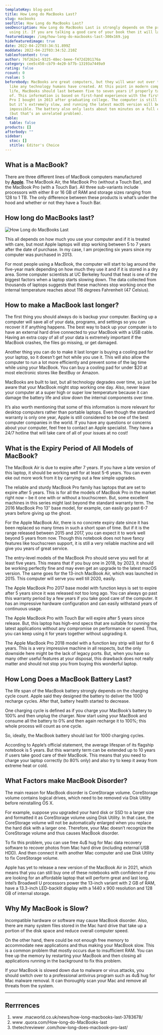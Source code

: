 ```yaml
---
templateKey: blog-post
title: How Long do MacBooks Last?
slug: macbooks
seoTitle: How Long do MacBooks Last?
seoDescription: How Long do MacBooks Last is strongly depends on the process of
  using it. If you are talking a good care of your book then it will last up...
featuredimage: /img/how-long-do-macbooks-last-300x169.jpg
hidefeaturedimage: true
date: 2022-04-22T03:34:51.899Z
moddate: 2022-04-22T03:34:52.210Z
tableofcontent: true
author: 76f262e1-9325-48ec-beee-f472d201176a
category: cee5c450-cb79-4e20-b77b-13193a7449a9
rating: false
rcount: 0
rvalue: 5
beforebody: MacBooks are great computers, but they will wear out over time, just
  like any technology humans have created. At this point in modern computing
  life, MacBooks should last between five to seven years if properly taken care
  of. This information is based on first-hand experience with the first MacBook
  Pro I bought in 2013 after graduating college. The computer is still working,
  but it’s extremely slow, and running the latest macOS version will be nearly
  impossible. The battery also only lasts about ten minutes on a full charge
  (but that’s an unrelated problem).
table:
  table: false
products: []
afterbody: ""
sidebar:
  stoc: []
  stitle: Editor's Choice
---
```

## What is a MacBook?

There are three different lines of MacBook computers manufactured by **[Apple](https://www.apple.com/)**. The MacBook Air, the MacBook Pro (without a Touch Bar), and the MacBook Pro (with a Touch Bar). All three sub-variants include processors with either 8 or 16 GB of RAM and storage sizes ranging from 128 to 1 TB. The only difference between these products is what’s under the hood and whether or not they have a Touch Bar.

## How long do MacBooks last?

![How Long do MacBooks Last](/img/how-long-do-macbooks-last-300x169.jpg "How Long do MacBooks Last")

This all depends on how much you use your computer and if it is treated with care, but most Apple laptops will stop working between 5 to 7 years after the date of purchase. In my case, I am projecting six years since my computer was purchased in 2013.

For most people using a MacBook, the computer will start to lag around the five-year mark depending on how much they use it and if it is stored in a dry area. Some computer scientists at UC Berkeley found that heat is one of the biggest factors when a laptop starts slowing down. The data collected from thousands of laptops suggests that these machines stop working once the internal temperature reaches about 116 degrees Fahrenheit (47 Celsius).

## How to make a MacBook last longer?

The first thing you should always do is backup your computer. Backing up a computer will save all of your data, programs, and settings so you can recover it if anything happens. The best way to back up your computer is to have an external hard drive connected to your MacBook with a USB cable. Having an extra copy of all of your data is extremely important if the MacBook crashes, the files go missing, or get damaged.

Another thing you can do to make it last longer is buying a cooling pad for your laptop, so it doesn’t get hot while you use it. This will also allow the computer to run a lot more efficiently and prevent some of the lag time while using your MacBook. You can buy a cooling pad for under $20 at most electronic stores like BestBuy or Amazon.

MacBooks are built to last, but all technology degrades over time, so just be aware that your MacBook might stop working one day. Also, never leave your computer at a super high or super low temperature because it can damage the battery life and slow down the internal components over time.

It’s also worth mentioning that some of this information is more relevant for desktop computers rather than portable laptops. Even though the standard warranty is only one year, Apple is still considered to be one of the best computer companies in the world. If you have any questions or concerns about your computer, feel free to contact an Apple specialist. They have a 24/7 hotline that will take care of all of your issues at no cost!

## What is the Expiry Period of All Models of MacBook?

The MacBook Air is due to expire after 7 years. If you have a late version of this laptop, it should be working well for at least 5-6 years. You can even eke out more work from it by carrying out a few simple upgrades.

The reliable and sturdy MacBook Pro family has laptops that are set to expire after 5 years. This is for all the models of MacBook Pro in the market right now – be it one with or without a touchscreen. But, some excellent machines in this series might last beyond the standard warranty term. The 2016 MacBook Pro 13″ base model, for example, can easily go past 6-7 years before giving up the ghost.

For the Apple MacBook Air, there is no concrete expiry date since it has been replaced so many times in such a short span of time. But if it is the range released between 2015 and 2017, you can expect it to work well beyond 5 years from now. Though this notebook does not have fancy features like touchscreen support, it is still a very reliable machine and will give you years of great service.

The entry-level models of the MacBook Pro should serve you well for at least five years. This means that if you buy one in 2018, by 2023, it should be working perfectly fine and may even get an upgrade to the latest macOS version. The same goes for the 13-inch MacBook Air, which was launched in 2015. This computer will serve you well till 2020, easily.

The Apple MacBook Pro 2017 base model with function keys is set to expire after 5 years since it was released not too long ago. You can always go past this warranty period by a few years if you take good care of the computer. It has an impressive hardware configuration and can easily withstand years of continuous usage.

The Apple MacBook Pro with Touch Bar will expire after 5 years since release. But, this laptop has high-end specs that are suitable for running the latest applications without any compromise on performance or speed. Thus, you can keep using it for years together without upgrading it.

The Apple MacBook Pro 2018 model with a function key strip will last for 6 years. This is a very impressive machine in all respects, but the only downside here might be the lack of legacy ports. But, when you have so many other useful features at your disposal, this drawback does not really matter and should not stop you from buying this wonderful laptop.

## How Long Does a MacBook Battery Last?

The life span of the MacBook battery strongly depends on the charging cycle count. Apple said they designed the battery to deliver the 1000 recharge cycles. After that, battery health started to decrease.

One charging cycle is defined as if you charge your MacBook’s battery to 100% and then unplug the charger. Now start using your MacBook and consume all the battery to 0% and then again recharge it to 100%; this whole process will count as one cycle.

So, ideally, the MacBook battery should last for 1000 charging cycles.

According to Apple’s official statement, the average lifespan of its flagship notebook is 5 years. But this warranty term can be extended up to 10 years if users take good care of their MacBook. This means that you need to charge your laptop correctly (to 80% only) and also try to keep it away from extreme heat or cold.

## What Factors make MacBook Disorder?

The main reason for MacBook disorder is CoreStorage volume. CoreStorage volume contains logical drives, which need to be removed via Disk Utility before reinstalling OS X.

For example, suppose you upgraded your hard disk or SSD to a larger size and formatted it as CoreStorage volume using Disk Utility. In that case, the CoreStorage volume will not be automatically enlarged when you replace the hard disk with a larger one. Therefore, your Mac doesn’t recognize the CoreStorage volume and thus causes MacBook disorder.

To fix this problem, you can use free 4u$ hug for Mac data recovery software to recover photos from Mac hard drive (including external USB HDD). And then connect it with another Mac computer and use Disk Utility to fix CoreStorage volume.

Apple has yet to release a new version of the MacBook Air in 2021, which means that you can still buy one of these notebooks with confidence if you are looking for an affordable laptop that will perform great and last long. Intel’s Broadwell U processors power the 13-inch variant with 2 GB of RAM, have a 13.3-inch LED-backlit display with a 1440 x 900 resolution and 128 GB of internal storage.

## Why My MacBook is Slow?

Incompatible hardware or software may cause MacBook disorder. Also, there are many system files stored in the Mac hard drive that take up a portion of the disk space and reduce overall computer speed.

On the other hand, there could be not enough free memory to accommodate new applications and thus making your MacBook slow. This is a common problem that mostly occurs due to insufficient RAM. You can free up the memory by restarting your MacBook and then closing all applications running in the background to fix this problem.

If your MacBook is slowed down due to malware or virus attacks, you should switch over to a professional antivirus program such as 4u$ hug for Mac malware removal. It can thoroughly scan your Mac and remove all threats from the system.

- - -

## Rerrrences

1. www .macworld.co.uk/news/how-long-macbooks-last-3783678/
2. www .quora.com/How-long-do-MacBooks-last
3. thetechreviewer .com/how-long-does-macbook-pro-last/